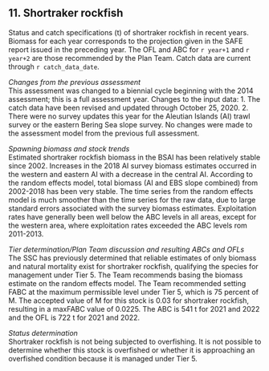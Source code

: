 ## 11. Shortraker rockfish  
Status and catch specifications (t) of shortraker rockfish in recent years. 
Biomass for each year corresponds to the projection given in the SAFE report issued in the preceding year. The OFL and ABC for `r year+1` and `r year+2` are those recommended by the Plan Team. 
Catch data are current through `r catch_data_date`.

*Changes from the previous assessment*  
This assessment was changed to a biennial cycle beginning with the 2014 assessment; this is a full
assessment year.
Changes to the input data:
1. The catch data have been revised and updated through October 25, 2020.
2. There were no survey updates this year for the Aleutian Islands (AI) trawl survey or the eastern
Bering Sea slope survey.
No changes were made to the assessment model from the previous full assessment. 

*Spawning biomass and stock trends*  
Estimated shortraker rockfish biomass in the BSAI has been relatively stable since 2002. Increases in the
2018 AI survey biomass estimates occurred in the western and eastern AI with a decrease in the central AI.
According to the random effects model, total biomass (AI and EBS slope combined) from 2002-2018 has
been very stable. The time series from the random effects model is much smoother than the time series for
the raw data, due to large standard errors associated with the survey biomass estimates. Exploitation rates
have generally been well below the ABC levels in all areas, except for the western area, where exploitation
rates exceeded the ABC levels rom 2011-2013. 

*Tier determination/Plan Team discussion and resulting ABCs and OFLs*  
The SSC has previously determined that reliable estimates of only biomass and natural mortality exist for
shortraker rockfish, qualifying the species for management under Tier 5. 
The Team recommends basing the biomass estimate on the random effects model. 
The Team recommended setting FABC at the maximum permissible level under Tier 5, which is 75 percent of M. The accepted value of M for this stock is 0.03 for shortraker rockfish, resulting in a maxFABC value of 0.0225. 
The ABC is 541 t for 2021 and 2022 and the OFL is 722 t for 2021 and 2022.


*Status determination*  
Shortraker rockfish is not being subjected to overfishing. 
It is not possible to determine whether this stock is overfished or whether it is approaching an overfished condition because it is managed under Tier 5.





